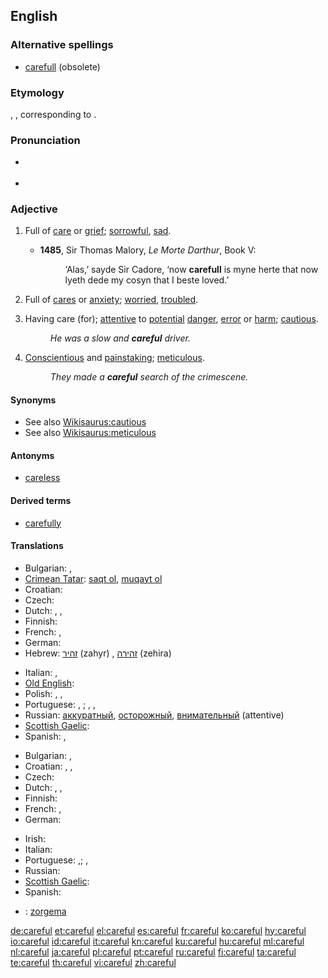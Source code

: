 ==English==

===Alternative spellings===
* [[carefull]] (obsolete)

===Etymology===
{{etyl|ang}} {{term|carful|lang=ang}}, {{term|cearful}}, corresponding to {{suffix|care|ful}}.

===Pronunciation===
* {{a|UK}} {{IPA|/ˈkɛːfəl/}}
* {{audio|en-us-careful.ogg|Audio (US)}}

===Adjective===
{{en-adj}}

# {{obsolete}} Full of [[care]] or [[grief]]; [[sorrowful]], [[sad]].
#* '''1485''', Sir Thomas Malory, ''Le Morte Darthur'', Book V:
#*: ‘Alas,’ sayde Sir Cadore, ‘now '''carefull''' is myne herte that now lyeth dede my cosyn that I beste loved.’
# {{obsolete}} Full of [[cares]] or [[anxiety]]; [[worried]], [[troubled]].
# Having care (for); [[attentive]] to [[potential]] [[danger]], [[error]] or [[harm]]; [[cautious]].
#: ''He was a slow and '''careful''' driver.''
# [[conscientious|Conscientious]] and [[painstaking]]; [[meticulous]].
#: ''They made a '''careful''' search of the crimescene.''

====Synonyms====
* See also [[Wikisaurus:cautious]]
* See also [[Wikisaurus:meticulous]]

====Antonyms====
* [[careless]]

====Derived terms====
* [[carefully]]

====Translations====
{{trans-top|cautious}}
* Bulgarian: {{t+|bg|грижлив}},  {{t+|bg|внимателен}}
* [[Crimean Tatar]]: [[saqt olmaq|saqt ol]], [[muqayt olmaq|muqayt ol]]
* Croatian: {{t-|hr|oprezan|alt=ȍprēzan}}
* Czech: {{t-|cs|opatrný|m}}
* Dutch: {{t+|nl|voorzichtig}},  {{t+|nl|oplettend}},  {{t+|nl|aandachtig}}
* Finnish: {{t-|fi|varovainen}}
* French: {{t+|fr|prudent|m}}, {{t+|fr|prudente|f}}
* German: {{t+|de|vorsichtig}}
* Hebrew: [[זהיר]] (zahyr) {{m}}, [[זהירה]] (zehira) {{f}}
{{trans-mid}}
* Italian: {{t+|it|prudente}}, {{t+|it|cauto}}
* [[Old English]]: {{t-|ang|cearig|alt=ċeariġ|xs=Old English}}
* Polish: {{t+|pl|ostrożny|m}},  {{t|pl|ostrożna|f}},  {{t|pl|ostrożne|n}}
* Portuguese: {{t+|pt|cauteloso|m}}, {{t-|pt|cautelosa|f}}; {{t+|pt|cuidadoso|m}}, {{t-|pt|cuidadosa|f}}, {{t+|pt|prudente|m}}
* Russian: [[аккуратный]], [[осторожный]], [[внимательный]] (attentive)
* [[Scottish Gaelic]]: {{t-|gd|cùramach|xs=Scottish Gaelic}}
* Spanish: {{t-|es|cauto}}, {{t-|es|cuidadoso}}
{{trans-bottom}}

{{trans-top|meticulous}}
* Bulgarian: {{t+|bg|старателен}},  {{t+|bg|акуратен}}
* Croatian: {{t-|hr|brižljiv|alt=brìžljiv}}, {{t-|hr|brižan|alt=brȉžan}}, {{t-|hr|pomnjiv|alt=pòmnjiv}}
* Czech: {{t-|cs|pečlivý|m}}
* Dutch: {{t+|nl|zorgvuldig}},  {{t-|nl|grondig}},  {{t|nl|doortastend}}
* Finnish: {{t-|fi|huolellinen}}
* French: {{t+|fr|soigneux|m}}, {{t+|fr|soigneuse|f}}
* German: {{t+|de|sorgfältig}}
{{trans-mid}}
* Irish: {{t-|ga|curamach|xs=Irish}}
* Italian: {{t+|it|accurato}}
* Portuguese: {{t+|pt|cuidadoso|m}},{{t-|pt|cuidadosa|f}}; {{t|pt|meticuloso|m}}, {{t|pt|meticulosa|f}}
* Russian: {{t+|ru|тщательный}}
* [[Scottish Gaelic]]: {{t-|gd|cùramach|xs=Scottish Gaelic}}
* Spanish: {{t-|es|cuidadoso}}
{{trans-bottom}}

{{checktrans-top}}
* {{ttbc|Esperanto}}: [[zorgema]]
{{checktrans-mid}}
{{checktrans-bottom}}

[[de:careful]]
[[et:careful]]
[[el:careful]]
[[es:careful]]
[[fr:careful]]
[[ko:careful]]
[[hy:careful]]
[[io:careful]]
[[id:careful]]
[[it:careful]]
[[kn:careful]]
[[ku:careful]]
[[hu:careful]]
[[ml:careful]]
[[nl:careful]]
[[ja:careful]]
[[pl:careful]]
[[pt:careful]]
[[ru:careful]]
[[fi:careful]]
[[ta:careful]]
[[te:careful]]
[[th:careful]]
[[vi:careful]]
[[zh:careful]]